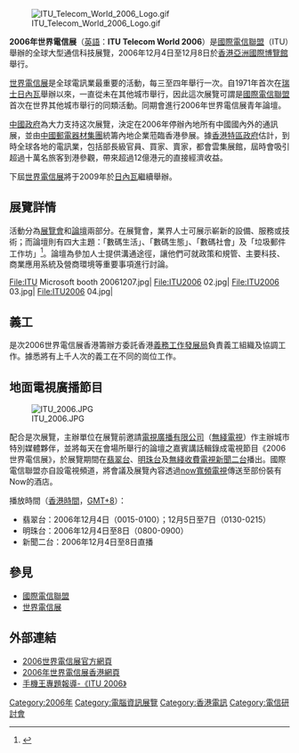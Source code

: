 {{refimprove|time=2018-06-20T03:09:11+00:00}}
[[File:ITU_Telecom_World_2006_Logo.gif|thumb]]

'''2006年世界電信展'''（[[英語|英語]]：'''ITU Telecom World 2006'''）是[[國際電信聯盟|國際電信聯盟]]（ITU）舉辦的全球大型通信科技展覽，2006年12月4日至12月8日於[[香港|香港]][[亞洲國際博覽館|亞洲國際博覽館]]舉行。

[[世界電信展|世界電信展]]是全球電訊業最重要的活動，每三至四年舉行一次。自1971年首次在[[瑞士|瑞士]][[日內瓦|日內瓦]]舉辦以來，一直從未在其他城市舉行，因此這次展覽可謂是[[國際電信聯盟|國際電信聯盟]]首次在世界其他城市舉行的同類活動。同期會進行2006年世界電信展青年論壇。

[[中國政府|中國政府]]為大力支持这次展覽，決定在2006年停辦內地所有中國國內外的通訊展，並由[[中國郵電器材集團|中國郵電器材集團]]統籌內地企業蒞臨香港參展。據[[香港特區政府|香港特區政府]]估計，到時全球各地的電訊業，包括部長級官員、買家、賣家，都會雲集展館，屆時會吸引超過十萬名旅客到港參觀，帶來超過12億港元的直接經濟收益。

下屆[[世界電信展|世界電信展]]將于2009年於[[日內瓦|日內瓦]]繼續舉辦。

== 展覽詳情 ==

活動分為[[展覽會|展覽會]]和[[論壇|論壇]]兩部分。在展覽會，業界人士可展示嶄新的設備、服務或技術；而論壇則有四大主題：「數碼生活」、「數碼生態」、「數碼社會」及「垃圾郵件工作坊」<ref>{{Cite web |url=http://www.itu.int/WORLD2006/forum/programme_preview.html |title=國際電訊展論壇時間表 |accessdate=2006-12-20 |archive-date=2006-12-14 |archive-url=https://web.archive.org/web/20061214192015/http://www.itu.int/WORLD2006/forum/programme_preview.html |dead-url=no }}</ref>。論壇為參加人士提供溝通途徑，讓他們可就政策和規管、主要科技、商業應用系統及營商環境等重要事項進行討論。

<gallery>
File:ITU Microsoft booth 20061207.jpg|
File:ITU2006 02.jpg|
File:ITU2006 03.jpg|
File:ITU2006 04.jpg|
</gallery>

== 義工 ==

是次2006世界電信展香港籌辦方委託香港[[義務工作發展局|義務工作發展局]]負責義工組織及協調工作。據悉將有上千人次的義工在不同的崗位工作。

== 地面電視廣播節目 ==
[[File:ITU_2006.JPG|thumb]]

配合是次展覽，主辦單位在展覽前邀請[[電視廣播有限公司|電視廣播有限公司]]（[[無綫電視|無綫電視]]）作主辦城市特別媒體夥伴，並將每天在會場所舉行的論壇之嘉賓講話輯錄成電視節目《2006世界電信展》，於展覽期間在[[翡翠台|翡翠台]]、[[明珠台|明珠台]]及[[無綫收費電視|無綫收費電視]][[無綫新聞台|新聞二台]]播出。國際電信聯盟亦自設電視頻道，將會議及展覽內容透過[[now寬頻電視|now寬頻電視]]傳送至部份裝有Now的酒店。

播放時間（[[香港時間|香港時間]]，[[GMT+8|GMT+8]]）：
*翡翠台：2006年12月4日（0015-0100）；12月5日至7日（0130-0215）
*明珠台：2006年12月4日至8日（0800-0900）
*新聞二台：2006年12月4日至8日直播
<!--播放內容：（按播出日期為準，''斜体字者只限於明珠台播出''
*12月4日：
*12月5日：
*12月6日：
*12月7日：
*12月8日：-->

== 參見 ==

{{reflist}}
*[[國際電信聯盟|國際電信聯盟]]
*[[世界電信展|世界電信展]]

== 外部連結 ==
*[https://web.archive.org/web/20051224065752/http://www.itu.int/WORLD2006/ 2006世界電信展官方網頁]
*[http://www.world2006.hk 2006年世界電信展香港網頁]{{Wayback|url=http://www.world2006.hk/ |date=20200803113338 }}
*[https://web.archive.org/web/20070930194039/http://www.sogi.com.tw/park/list.asp?a_cid=4&topage=9 手機王專題報導-《ITU 2006》]

[[Category:2006年|Category:2006年]]
[[Category:電腦資訊展覽|Category:電腦資訊展覽]]
[[Category:香港電訊|Category:香港電訊]]
[[Category:電信研討會|Category:電信研討會]]